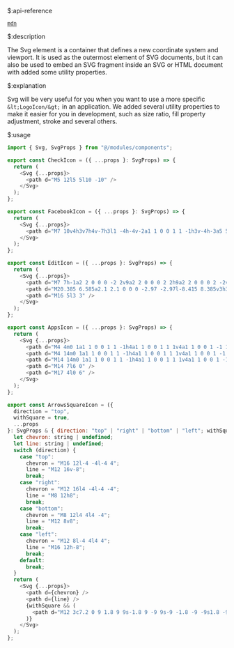 $:api-reference

[`mdn`](https://developer.mozilla.org/en-US/docs/Web/SVG/Element/svg)


$:description

The Svg element is a container that defines a new coordinate system and viewport. It is used as the outermost element of SVG documents, but it can also be used to embed an SVG fragment inside an SVG or HTML document with added some utility properties.


$:explanation

Svg will be very useful for you when you want to use a more specific `&lt;LogoIcon/&gt;` in an application.
We added several utility properties to make it easier for you in development, such as size ratio, fill property adjustment, stroke and several others.


$:usage

```js showLineNumbers{number}
import { Svg, SvgProps } from "@/modules/components";

export const CheckIcon = ({ ...props }: SvgProps) => {
  return (
    <Svg {...props}>
      <path d="M5 12l5 5l10 -10" />
    </Svg>
  );
};

export const FacebookIcon = ({ ...props }: SvgProps) => {
  return (
    <Svg {...props}>
      <path d="M7 10v4h3v7h4v-7h3l1 -4h-4v-2a1 1 0 0 1 1 -1h3v-4h-3a5 5 0 0 0 -5 5v2h-3" />
    </Svg>
  );
};

export const EditIcon = ({ ...props }: SvgProps) => {
  return (
    <Svg {...props}>
      <path d="M7 7h-1a2 2 0 0 0 -2 2v9a2 2 0 0 0 2 2h9a2 2 0 0 0 2 -2v-1" />
      <path d="M20.385 6.585a2.1 2.1 0 0 0 -2.97 -2.97l-8.415 8.385v3h3l8.385 -8.415z" />
      <path d="M16 5l3 3" />
    </Svg>
  );
};

export const AppsIcon = ({ ...props }: SvgProps) => {
  return (
    <Svg {...props}>
      <path d="M4 4m0 1a1 1 0 0 1 1 -1h4a1 1 0 0 1 1 1v4a1 1 0 0 1 -1 1h-4a1 1 0 0 1 -1 -1z" />
      <path d="M4 14m0 1a1 1 0 0 1 1 -1h4a1 1 0 0 1 1 1v4a1 1 0 0 1 -1 1h-4a1 1 0 0 1 -1 -1z" />
      <path d="M14 14m0 1a1 1 0 0 1 1 -1h4a1 1 0 0 1 1 1v4a1 1 0 0 1 -1 1h-4a1 1 0 0 1 -1 -1z" />
      <path d="M14 7l6 0" />
      <path d="M17 4l0 6" />
    </Svg>
  );
};

export const ArrowsSquareIcon = ({
  direction = "top",
  withSquare = true,
  ...props
}: SvgProps & { direction: "top" | "right" | "bottom" | "left"; withSquare?: boolean }) => {
  let chevron: string | undefined;
  let line: string | undefined;
  switch (direction) {
    case "top":
      chevron = "M16 12l-4 -4l-4 4";
      line = "M12 16v-8";
      break;
    case "right":
      chevron = "M12 16l4 -4l-4 -4";
      line = "M8 12h8";
      break;
    case "bottom":
      chevron = "M8 12l4 4l4 -4";
      line = "M12 8v8";
      break;
    case "left":
      chevron = "M12 8l-4 4l4 4";
      line = "M16 12h-8";
      break;
    default:
      break;
  }
  return (
    <Svg {...props}>
      <path d={chevron} />
      <path d={line} />
      {withSquare && (
        <path d="M12 3c7.2 0 9 1.8 9 9s-1.8 9 -9 9s-9 -1.8 -9 -9s1.8 -9 9 -9z" data-d="square" />
      )}
    </Svg>
  );
};
```
